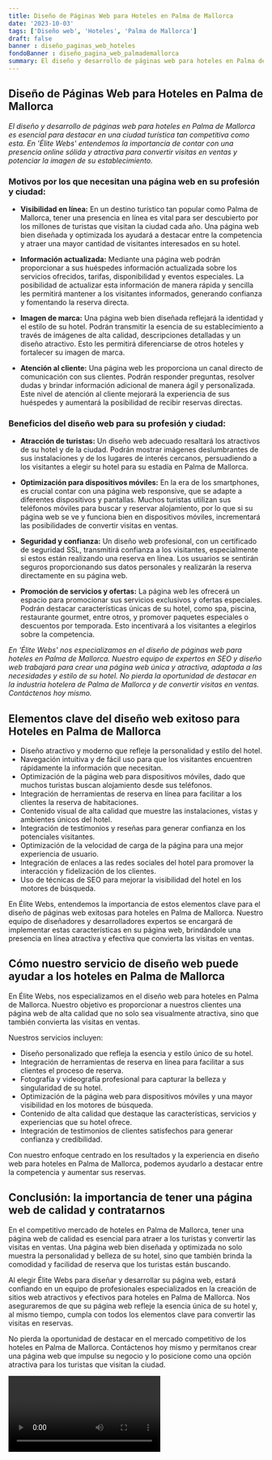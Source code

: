```yaml
---
title: Diseño de Páginas Web para Hoteles en Palma de Mallorca
date: '2023-10-03'
tags: ['Diseño web', 'Hoteles', 'Palma de Mallorca']
draft: false
banner : diseño_paginas_web_hoteles
fondoBanner : diseño_pagina_web_palmademallorca
summary: El diseño y desarrollo de páginas web para hoteles en Palma de Mallorca es esencial para destacar en una ciudad turística tan competitiva como esta. En 'Élite Webs' entendemos la importancia de contar con una presencia online sólida y atractiva para convertir visitas en ventas y potenciar la imagen de su establecimiento.
---
```


## **Diseño de Páginas Web para Hoteles en Palma de Mallorca**

*El diseño y desarrollo de páginas web para hoteles en Palma de Mallorca es esencial para destacar en una ciudad turística tan competitiva como esta. En 'Élite Webs' entendemos la importancia de contar con una presencia online sólida y atractiva para convertir visitas en ventas y potenciar la imagen de su establecimiento.*

### **Motivos por los que necesitan una página web en su profesión y ciudad:**

- **Visibilidad en línea:** En un destino turístico tan popular como Palma de Mallorca, tener una presencia en línea es vital para ser descubierto por los millones de turistas que visitan la ciudad cada año. Una página web bien diseñada y optimizada los ayudará a destacar entre la competencia y atraer una mayor cantidad de visitantes interesados en su hotel.

- **Información actualizada:** Mediante una página web podrán proporcionar a sus huéspedes información actualizada sobre los servicios ofrecidos, tarifas, disponibilidad y eventos especiales. La posibilidad de actualizar esta información de manera rápida y sencilla les permitirá mantener a los visitantes informados, generando confianza y fomentando la reserva directa.

- **Imagen de marca:** Una página web bien diseñada reflejará la identidad y el estilo de su hotel. Podrán transmitir la esencia de su establecimiento a través de imágenes de alta calidad, descripciones detalladas y un diseño atractivo. Esto les permitirá diferenciarse de otros hoteles y fortalecer su imagen de marca.

- **Atención al cliente:** Una página web les proporciona un canal directo de comunicación con sus clientes. Podrán responder preguntas, resolver dudas y brindar información adicional de manera ágil y personalizada. Este nivel de atención al cliente mejorará la experiencia de sus huéspedes y aumentará la posibilidad de recibir reservas directas.

### **Beneficios del diseño web para su profesión y ciudad:**

- **Atracción de turistas:** Un diseño web adecuado resaltará los atractivos de su hotel y de la ciudad. Podrán mostrar imágenes deslumbrantes de sus instalaciones y de los lugares de interés cercanos, persuadiendo a los visitantes a elegir su hotel para su estadía en Palma de Mallorca.

- **Optimización para dispositivos móviles:** En la era de los smartphones, es crucial contar con una página web responsive, que se adapte a diferentes dispositivos y pantallas. Muchos turistas utilizan sus teléfonos móviles para buscar y reservar alojamiento, por lo que si su página web se ve y funciona bien en dispositivos móviles, incrementará las posibilidades de convertir visitas en ventas.

- **Seguridad y confianza:** Un diseño web profesional, con un certificado de seguridad SSL, transmitirá confianza a los visitantes, especialmente si estos están realizando una reserva en línea. Los usuarios se sentirán seguros proporcionando sus datos personales y realizarán la reserva directamente en su página web.

- **Promoción de servicios y ofertas:** La página web les ofrecerá un espacio para promocionar sus servicios exclusivos y ofertas especiales. Podrán destacar características únicas de su hotel, como spa, piscina, restaurante gourmet, entre otros, y promover paquetes especiales o descuentos por temporada. Esto incentivará a los visitantes a elegirlos sobre la competencia.

*En 'Élite Webs' nos especializamos en el diseño de páginas web para hoteles en Palma de Mallorca. Nuestro equipo de expertos en SEO y diseño web trabajará para crear una página web única y atractiva, adaptada a las necesidades y estilo de su hotel. No pierda la oportunidad de destacar en la industria hotelera de Palma de Mallorca y de convertir visitas en ventas. Contáctenos hoy mismo.*

<GifSeo />

<Cta />

## Elementos clave del diseño web exitoso para Hoteles en Palma de Mallorca

- Diseño atractivo y moderno que refleje la personalidad y estilo del hotel.
- Navegación intuitiva y de fácil uso para que los visitantes encuentren rápidamente la información que necesitan.
- Optimización de la página web para dispositivos móviles, dado que muchos turistas buscan alojamiento desde sus teléfonos.
- Integración de herramientas de reserva en línea para facilitar a los clientes la reserva de habitaciones.
- Contenido visual de alta calidad que muestre las instalaciones, vistas y ambientes únicos del hotel.
- Integración de testimonios y reseñas para generar confianza en los potenciales visitantes.
- Optimización de la velocidad de carga de la página para una mejor experiencia de usuario.
- Integración de enlaces a las redes sociales del hotel para promover la interacción y fidelización de los clientes.
- Uso de técnicas de SEO para mejorar la visibilidad del hotel en los motores de búsqueda.

En Élite Webs, entendemos la importancia de estos elementos clave para el diseño de páginas web exitosas para hoteles en Palma de Mallorca. Nuestro equipo de diseñadores y desarrolladores expertos se encargará de implementar estas características en su página web, brindándole una presencia en línea atractiva y efectiva que convierta las visitas en ventas.

## Cómo nuestro servicio de diseño web puede ayudar a los hoteles en Palma de Mallorca

En Élite Webs, nos especializamos en el diseño web para hoteles en Palma de Mallorca. Nuestro objetivo es proporcionar a nuestros clientes una página web de alta calidad que no solo sea visualmente atractiva, sino que también convierta las visitas en ventas.

Nuestros servicios incluyen:

- Diseño personalizado que refleja la esencia y estilo único de su hotel.
- Integración de herramientas de reserva en línea para facilitar a sus clientes el proceso de reserva.
- Fotografía y videografía profesional para capturar la belleza y singularidad de su hotel.
- Optimización de la página web para dispositivos móviles y una mayor visibilidad en los motores de búsqueda.
- Contenido de alta calidad que destaque las características, servicios y experiencias que su hotel ofrece.
- Integración de testimonios de clientes satisfechos para generar confianza y credibilidad.

Con nuestro enfoque centrado en los resultados y la experiencia en diseño web para hoteles en Palma de Mallorca, podemos ayudarlo a destacar entre la competencia y aumentar sus reservas.

## Conclusión: la importancia de tener una página web de calidad y contratarnos

En el competitivo mercado de hoteles en Palma de Mallorca, tener una página web de calidad es esencial para atraer a los turistas y convertir las visitas en ventas. Una página web bien diseñada y optimizada no solo muestra la personalidad y belleza de su hotel, sino que también brinda la comodidad y facilidad de reserva que los turistas están buscando.

Al elegir Élite Webs para diseñar y desarrollar su página web, estará confiando en un equipo de profesionales especializados en la creación de sitios web atractivos y efectivos para hoteles en Palma de Mallorca. Nos aseguraremos de que su página web refleje la esencia única de su hotel y, al mismo tiempo, cumpla con todos los elementos clave para convertir las visitas en reservas.

No pierda la oportunidad de destacar en el mercado competitivo de los hoteles en Palma de Mallorca. Contáctenos hoy mismo y permítanos crear una página web que impulse su negocio y lo posicione como una opción atractiva para los turistas que visitan la ciudad.

<Video />

<CtaBot job='Hoteles' city='Palma de Mallorca'/>

<Gmaps query='Palma de Mallorca+españa+maps' />